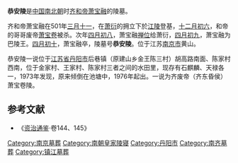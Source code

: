 '''恭安陵'''是[[中国|中国]][[南北朝|南北朝]]时[[齐和帝|齐和帝萧宝融]]的陵墓。

齐和帝萧宝融在501年[[三月十一|三月十一]]，在[[萧衍|萧衍]]的拥立下於[[江陵|江陵]]登基，[[十二月初六|十二月初六]]，和帝的哥哥废帝[[萧宝卷|萧宝卷]]被杀。次年[[四月初八|四月初八]]，萧宝融[[禅位|禅位]]给萧衍，[[四月初九|四月初九]]，萧宝融为巴陵王。[[四月初十|四月初十]]，萧宝融卒，陵墓号'''恭安陵'''。位于江苏[[南京市|南京市]]黄山。

恭安陵一说位于[[江苏省|江苏省]][[丹阳市|丹阳市]]后巷镇（原建山乡金王陈三村）胡高路南面、陈家村西南，位于金家村、王家村、陈家村三者之间的水田里，现存有石麒麟、天禄各一，1973年发现，原来倾倒在池塘中，1976年起出。一说为齐废帝（齐东昏侯）萧宝卷陵。
==参考文献==
* 《[[资治通鉴|资治通鉴]]·卷144、145》

[[Category:南京墓葬|Category:南京墓葬]]
[[Category:南朝皇家陵寝|Category:南朝皇家陵寝]]
[[Category:丹阳市|Category:丹阳市]]
[[Category:南齐墓葬|Category:南齐墓葬]]
[[Category:镇江墓葬|Category:镇江墓葬]]